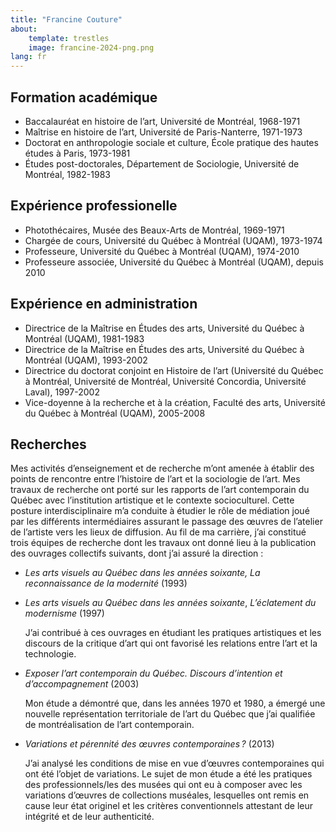 ```yaml
---
title: "Francine Couture"
about:
    template: trestles
    image: francine-2024-png.png
lang: fr
---
```


<!-- ## Biographie
Francine Couture est professeure au département d’histoire de l’art depuis 1974. Son enseignement porte sur l’approche sociologique des arts visuels et l’analyse des institutions artistiques. Ses activités de recherche, étroitement liées à celles de son enseignement, sont axées sur l’étude de divers objets concernant le contexte de la vie artistique: le marché de l’art, les arts visuels au Québec durant les année soixante, les expositions d’art contemporain au cours des années soixante-dix et quatre-vingt et la question de la pérennité de l’art contemporain. Ses activités d’enseignement et de recherche l’ont menée à des points de rencontre entre l’histoire de l’art et la sociologie de l’art.
-->

## Formation académique
- Baccalauréat en histoire de l'art, Université de Montréal, 1968-1971
- Maîtrise en histoire de l'art, Université de Paris-Nanterre, 1971-1973
- Doctorat en anthropologie sociale et culture, École pratique des hautes études à Paris, 1973-1981
- Études post-doctorales, Département de Sociologie, Université de Montréal, 1982-1983

## Expérience professionelle
- Photothécaires, Musée des Beaux-Arts de Montréal, 1969-1971
- Chargée de cours, Université du Québec à Montréal (UQAM), 1973-1974
- Professeure, Université du Québec à Montréal (UQAM), 1974-2010
- Professeure associée, Université du Québec à Montréal (UQAM), depuis 2010

## Expérience en administration
- Directrice de la Maîtrise en Études des arts, Université du Québec à Montréal (UQAM), 1981-1983
- Directrice de la Maîtrise en Études des arts, Université du Québec à Montréal (UQAM), 1993-2002
- Directrice du doctorat conjoint en Histoire de l'art (Université du Québec à Montréal, Université de Montréal, Université Concordia, Université Laval), 1997-2002
- Vice-doyenne à la recherche et à la création, Faculté des arts, Université du Québec à Montréal (UQAM), 2005-2008

## Recherches
Mes activités d’enseignement et de recherche m’ont amenée à établir des points de rencontre entre l’histoire de l’art et la sociologie de l’art. Mes travaux de recherche ont porté sur les rapports de l’art contemporain du Québec avec l’institution artistique et le contexte socioculturel. Cette posture interdisciplinaire m’a conduite à étudier le rôle de médiation joué par les différents intermédiaires assurant le passage des œuvres de l’atelier de l’artiste vers les lieux de diffusion. Au fil de ma carrière, j'ai constitué trois équipes de recherche dont les travaux ont donné lieu à la publication des ouvrages collectifs suivants, dont j'ai assuré la direction :

- *Les arts visuels au Québec dans les années soixante, La reconnaissance de la modernité* (1993)
- *Les arts visuels au Québec dans les années soixante*, *L’éclatement du modernisme* (1997)

  J'ai contribué à ces ouvrages en étudiant les pratiques artistiques et les discours de la critique d’art qui ont favorisé les relations entre l’art et la technologie.

- *Exposer l’art contemporain du Québec. Discours d’intention et d’accompagnement* (2003)

  Mon étude a démontré que, dans les années 1970 et 1980, a émergé une nouvelle représentation territoriale de l’art du Québec que j'ai qualifiée de montréalisation de l’art contemporain.

- *Variations et pérennité des œuvres contemporaines ?* (2013)

  J'ai analysé les conditions de mise en vue d’œuvres contemporaines qui ont été l'objet de variations. Le sujet de mon étude a été les pratiques des professionnels/les des musées qui ont eu à composer avec les variations d’œuvres de collections muséales, lesquelles ont remis en cause leur état originel et les critères conventionnels attestant de leur intégrité et de leur authenticité.